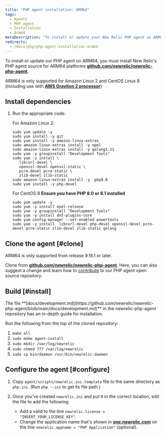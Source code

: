 ```yaml
---
title: "PHP agent installation: ARM64"
tags:
  - Agents
  - PHP agent
  - Installation
  - Arm64
metaDescription: "To install or update your New Relic PHP agent on ARM64, start here."
redirects:
  - /docs/php/php-agent-installation-arm64
---
```


To install or update our PHP agent on ARM64, you must install New Relic's PHP agent source for ARM64 platforms **[github.com/newrelic/newrelic-php-agent](https://github.com/newrelic/newrelic-php-agent)**.

ARM64 is only supported for Amazon Linux 2 and CentOS Linux 8 (including use with **[AWS Graviton 2 processor](https://aws.amazon.com/ec2/graviton/)**)

## Install dependencies

1. Run the appropriate code:

   For Amazon Linux 2:

   ```
   sudo yum update -y
   sudo yum install -y git 
   sudo yum install -y amazon-linux-extras
   sudo amazon-linux-extras install -y epel
   sudo amazon-linux-extras install -y golang1.11
   sudo yum -y groupinstall "Development Tools"
   sudo yum -y install \
      libcurl-devel \
      openssl-devel openssl-static \
      pcre-devel pcre-static \
      zlib-devel zlib-static
   sudo amazon-linux-extras install -y  php8.0
   sudo yum install -y php-devel
   ```

   For CentOS 8 **Ensure you have PHP 8.0 or 8.1 installed**

   ```
   sudo yum update -y
   sudo yum -y install epel-release
   sudo yum -y groupinstall "Development Tools"
   sudo yum -y install dnf-plugins-core
   sudo yum config-manager --set-enabled powertools
   sudo yum -y install  libcurl-devel php-devel openssl-devel pcre-devel pcre-static zlib-devel zlib-static golang
   ```

## Clone the agent [#clone]

<Callout variant="important">
  ARM64 is only supported from release 9.18.1 or later.
</Callout>

Clone from **[github.com/newrelic/newrelic-php-agent](https://github.com/newrelic/newrelic-php-agent)**. Here, you can also suggest a change and learn how to [contribute](https://github.com/newrelic/newrelic-php-agent/issues) to our PHP agent open source repository.

## Build [#install]

<Callout variant="tip">
  The file **[docs/development.md](https://github.com/newrelic/newrelic-php-agent/blob/main/docs/development.md)** in the newrelic-php-agent repository has an in-depth guide for installation.
</Callout>

Run the following from the top of the cloned repository:

1. `make all`
2. `sudo make agent-install`
3. `sudo mkdir /var/log/newrelic`
4. `sudo chmod 777 /var/log/newrelic`
5. `sudo cp bin/daemon /usr/bin/newrelic-daemon`

## Configure the agent [#configure]

1. Copy `agent/scripts/newrelic.ini.template` file to the same directory as `php.ini`. (Run `php --ini` to get its file path.)
2. Once you've created `newrelic.ini` and put it in the correct location, edit the file to add the following:

   * Add a valid <LicenseKey /> to the line `newrelic.license = "INSERT_YOUR_LICENSE_KEY"`.
   * Change the application name that's shown in **[one.newrelic.com](https://one.newrelic.com/all-capabilities)** on the line `newrelic.appname = "PHP Application"` (optional).

<InstallFeedback />